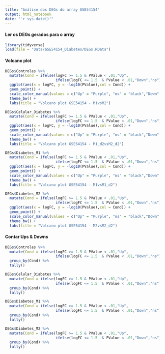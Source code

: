 ```yaml
---
title: "Análise dos DEGs do array GSE54154"
output: html_notebook
date: "'r sys.date()'"
---
```


#### Ler os DEGs gerados para o array
```r
library(tidyverse)
load(file = "Data/GSE54154_Diabetes/DEGs.RData")
```


#### Volcano plot
```r
DEGs$Controles %>% 
  mutate(Cond = ifelse(logFC >= 1.5 & PValue < .01,"Up",
                       ifelse(logFC <= 1.5  & PValue < .01,"Down","ns"))) %>% 
  ggplot(aes(x = logFC, y = -log10(PValue),col = Cond)) +
  geom_point() +
  scale_color_manual(values = c("Up" = "Purple", "ns" = "black","Down" = "red")) +
  theme_bw() +
  labs(title = "Volcano plot GSE54154 - M1vsM2")
```
```r
DEGs$Celular_Diabetes %>% 
  mutate(Cond = ifelse(logFC >= 1.5 & PValue < .01,"Up",
                       ifelse(logFC <= 1.5  & PValue < .01,"Down","ns"))) %>% 
  ggplot(aes(x = logFC, y = -log10(PValue),col = Cond)) +
  geom_point() +
  scale_color_manual(values = c("Up" = "Purple", "ns" = "black","Down" = "red")) +
  theme_bw() +
  labs(title = "Volcano plot GSE54154 - M1_d2vsM2_d2")
```
```r
DEGs$Diabetes_M1 %>% 
  mutate(Cond = ifelse(logFC >= 1.5 & PValue < .01,"Up",
                       ifelse(logFC <= 1.5  & PValue < .01,"Down","ns"))) %>% 
  ggplot(aes(x = logFC, y = -log10(PValue),col = Cond)) +
  geom_point() +
  scale_color_manual(values = c("Up" = "Purple", "ns" = "black","Down" = "red")) +
  theme_bw() +
  labs(title = "Volcano plot GSE54154 - M1vsM1_d2")
```
```r
DEGs$Diabetes_M2 %>% 
  mutate(Cond = ifelse(logFC >= 1.5 & PValue < .01,"Up",
                       ifelse(logFC <= 1.5  & PValue < .01,"Down","ns"))) %>% 
  ggplot(aes(x = logFC, y = -log10(PValue),col = Cond)) +
  geom_point() +
  scale_color_manual(values = c("Up" = "Purple", "ns" = "black","Down" = "red")) +
  theme_bw() +
  labs(title = "Volcano plot GSE54154 - M2vsM2_d2")
```

#### Contar Ups & Downs
```r
DEGs$Controles %>% 
  mutate(Cond = ifelse(logFC >= 1.5 & PValue < .01,"Up",
                       ifelse(logFC <= 1.5  & PValue < .01,"Down","ns"))) %>% 
  group_by(Cond) %>% 
  tally()
```
```r
DEGs$Celular_Diabetes %>% 
  mutate(Cond = ifelse(logFC >= 1.5 & PValue < .01,"Up",
                       ifelse(logFC <= 1.5  & PValue < .01,"Down","ns"))) %>% 
  group_by(Cond) %>% 
  tally()
```
```r
DEGs$Diabetes_M1 %>% 
  mutate(Cond = ifelse(logFC >= 1.5 & PValue < .01,"Up",
                       ifelse(logFC <= 1.5  & PValue < .01,"Down","ns"))) %>% 
  group_by(Cond) %>% 
  tally()
```
```r
DEGs$Diabetes_M2 %>% 
  mutate(Cond = ifelse(logFC >= 1.5 & PValue < .01,"Up",
                       ifelse(logFC <= 1.5  & PValue < .01,"Down","ns"))) %>% 
  group_by(Cond) %>% 
  tally()
```


